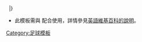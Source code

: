 <small>{{{no}}}</small>&nbsp;{{{name}}}
|}<noinclude>
* 此模板需與 {{tl|Football squad2 start}} 配合使用，詳情參見[[:en:Template:Football squad2 start/doc|英語維基百科的說明]]。
[[Category:足球模板]]
</noinclude>